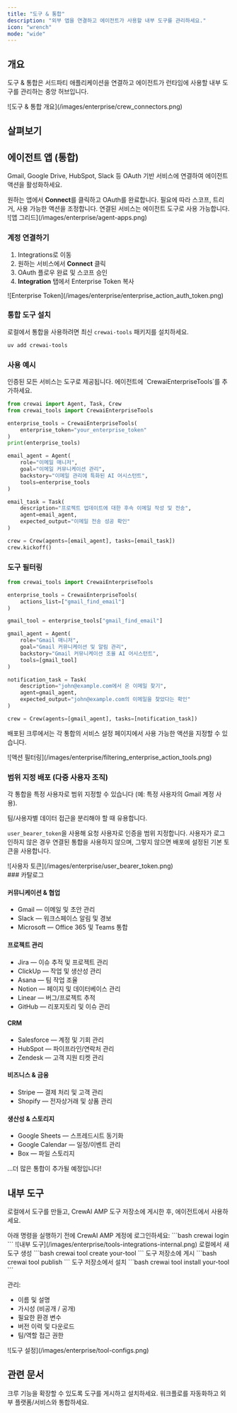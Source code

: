 ```yaml
---
title: "도구 & 통합"
description: "외부 앱을 연결하고 에이전트가 사용할 내부 도구를 관리하세요."
icon: "wrench"
mode: "wide"
---
```


## 개요

도구 & 통합은 서드파티 애플리케이션을 연결하고 에이전트가 런타임에 사용할 내부 도구를 관리하는 중앙 허브입니다.

<Frame>
  ![도구 & 통합 개요](/images/enterprise/crew_connectors.png)
</Frame>

## 살펴보기

<Tabs>
  <Tab title="통합" icon="plug">

  ## 에이전트 앱 (통합)

  Gmail, Google Drive, HubSpot, Slack 등 OAuth 기반 서비스에 연결하여 에이전트 액션을 활성화하세요.

  <Steps>
    <Step title="연결">
      원하는 앱에서 <b>Connect</b>를 클릭하고 OAuth를 완료합니다.
    </Step>
    <Step title="구성">
      필요에 따라 스코프, 트리거, 사용 가능한 액션을 조정합니다.
    </Step>
    <Step title="에이전트에서 사용">
      연결된 서비스는 에이전트 도구로 사용 가능합니다.
    </Step>
  </Steps>

  <Frame>
    ![앱 그리드](/images/enterprise/agent-apps.png)
  </Frame>

  ### 계정 연결하기

  1. <Link href="https://app.crewai.com/crewai_plus/connectors">Integrations</Link>로 이동
  2. 원하는 서비스에서 <b>Connect</b> 클릭
  3. OAuth 플로우 완료 및 스코프 승인
  4. <b>Integration</b> 탭에서 Enterprise Token 복사

  <Frame>
    ![Enterprise Token](/images/enterprise/enterprise_action_auth_token.png)
  </Frame>

  ### 통합 도구 설치

  로컬에서 통합을 사용하려면 최신 `crewai-tools` 패키지를 설치하세요.

  ```bash
  uv add crewai-tools
  ```

  ### 사용 예시

  <Tip>
    인증된 모든 서비스는 도구로 제공됩니다. 에이전트에 `CrewaiEnterpriseTools`를 추가하세요.
  </Tip>

  ```python
  from crewai import Agent, Task, Crew
  from crewai_tools import CrewaiEnterpriseTools

  enterprise_tools = CrewaiEnterpriseTools(
      enterprise_token="your_enterprise_token"
  )
  print(enterprise_tools)

  email_agent = Agent(
      role="이메일 매니저",
      goal="이메일 커뮤니케이션 관리",
      backstory="이메일 관리에 특화된 AI 어시스턴트",
      tools=enterprise_tools
  )

  email_task = Task(
      description="프로젝트 업데이트에 대한 후속 이메일 작성 및 전송",
      agent=email_agent,
      expected_output="이메일 전송 성공 확인"
  )

  crew = Crew(agents=[email_agent], tasks=[email_task])
  crew.kickoff()
  ```

  ### 도구 필터링

  ```python
  from crewai_tools import CrewaiEnterpriseTools

  enterprise_tools = CrewaiEnterpriseTools(
      actions_list=["gmail_find_email"]
  )

  gmail_tool = enterprise_tools["gmail_find_email"]

  gmail_agent = Agent(
      role="Gmail 매니저",
      goal="Gmail 커뮤니케이션 및 알림 관리",
      backstory="Gmail 커뮤니케이션 조율 AI 어시스턴트",
      tools=[gmail_tool]
  )

  notification_task = Task(
      description="john@example.com에서 온 이메일 찾기",
      agent=gmail_agent,
      expected_output="john@example.com의 이메일을 찾았다는 확인"
  )

  crew = Crew(agents=[gmail_agent], tasks=[notification_task])
  ```

  배포된 크루에서는 각 통합의 서비스 설정 페이지에서 사용 가능한 액션을 지정할 수 있습니다.

  <Frame>
    ![액션 필터링](/images/enterprise/filtering_enterprise_action_tools.png)
  </Frame>

  ### 범위 지정 배포 (다중 사용자 조직)

  각 통합을 특정 사용자로 범위 지정할 수 있습니다 (예: 특정 사용자의 Gmail 계정 사용).

  <Tip>
    팀/사용자별 데이터 접근을 분리해야 할 때 유용합니다.
  </Tip>

  `user_bearer_token`을 사용해 요청 사용자로 인증을 범위 지정합니다. 사용자가 로그인하지 않은 경우 연결된 통합을 사용하지 않으며, 그렇지 않으면 배포에 설정된 기본 토큰을 사용합니다.

  <Frame>
    ![사용자 토큰](/images/enterprise/user_bearer_token.png)
  </Frame>

  <div id="catalog"></div>
  ### 카탈로그

  #### 커뮤니케이션 & 협업
  - Gmail — 이메일 및 초안 관리
  - Slack — 워크스페이스 알림 및 경보
  - Microsoft — Office 365 및 Teams 통합

  #### 프로젝트 관리
  - Jira — 이슈 추적 및 프로젝트 관리
  - ClickUp — 작업 및 생산성 관리
  - Asana — 팀 작업 조율
  - Notion — 페이지 및 데이터베이스 관리
  - Linear — 버그/프로젝트 추적
  - GitHub — 리포지토리 및 이슈 관리

  #### CRM
  - Salesforce — 계정 및 기회 관리
  - HubSpot — 파이프라인/연락처 관리
  - Zendesk — 고객 지원 티켓 관리

  #### 비즈니스 & 금융
  - Stripe — 결제 처리 및 고객 관리
  - Shopify — 전자상거래 및 상품 관리

  #### 생산성 & 스토리지
  - Google Sheets — 스프레드시트 동기화
  - Google Calendar — 일정/이벤트 관리
  - Box — 파일 스토리지

  …더 많은 통합이 추가될 예정입니다!

  </Tab>
  <Tab title="내부 도구" icon="toolbox">

  ## 내부 도구

  로컬에서 도구를 만들고, CrewAI AMP 도구 저장소에 게시한 후, 에이전트에서 사용하세요.

  <Tip>
  아래 명령을 실행하기 전에 CrewAI AMP 계정에 로그인하세요:
    ```bash
    crewai login
    ```
  </Tip>

  <Frame>
    ![내부 도구](/images/enterprise/tools-integrations-internal.png)
  </Frame>

  <Steps>
    <Step title="생성">
      로컬에서 새 도구 생성
      ```bash
      crewai tool create your-tool
      ```
    </Step>
    <Step title="게시">
      도구 저장소에 게시
      ```bash
      crewai tool publish
      ```
    </Step>
    <Step title="설치">
      도구 저장소에서 설치
      ```bash
      crewai tool install your-tool
      ```
    </Step>
  </Steps>

  관리:

  - 이름 및 설명
  - 가시성 (비공개 / 공개)
  - 필요한 환경 변수
  - 버전 이력 및 다운로드
  - 팀/역할 접근 권한

  <Frame>
    ![도구 설정](/images/enterprise/tool-configs.png)
  </Frame>

  </Tab>
</Tabs>

## 관련 문서

<CardGroup cols={2}>
  <Card title="도구 저장소" href="/ko/enterprise/features/tool-repository" icon="toolbox">
    크루 기능을 확장할 수 있도록 도구를 게시하고 설치하세요.
  </Card>
  <Card title="Webhook 자동화" href="/ko/enterprise/guides/webhook-automation" icon="bolt">
    워크플로를 자동화하고 외부 플랫폼/서비스와 통합하세요.
  </Card>
</CardGroup>
